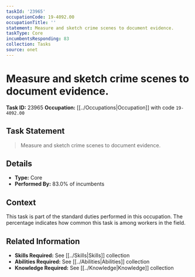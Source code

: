 ```yaml
---
taskId: '23965'
occupationCode: 19-4092.00
occupationTitle: ''
statement: Measure and sketch crime scenes to document evidence.
taskType: Core
incumbentsResponding: 83
collection: Tasks
source: onet
---
```

# Measure and sketch crime scenes to document evidence.

**Task ID:** 23965
**Occupation:** [[../Occupations|Occupation]] with code `19-4092.00`

## Task Statement

> Measure and sketch crime scenes to document evidence.

## Details

- **Type:** Core
- **Performed By:** 83.0% of incumbents

## Context

This task is part of the standard duties performed in this occupation. The percentage indicates how common this task is among workers in the field.

## Related Information

- **Skills Required:** See [[../Skills|Skills]] collection
- **Abilities Required:** See [[../Abilities|Abilities]] collection
- **Knowledge Required:** See [[../Knowledge|Knowledge]] collection
